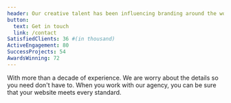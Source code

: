 ```yaml
---
header: Our creative talent has been influencing branding around the world for a long time
button:
  text: Get in touch
  link: /contact
SatisfiedClients: 36 #(in thousand)
ActiveEngagement: 80
SuccessProjects: 54
AwardsWinning: 72
---
```


With more than a decade of experience. We are worry about the details so you need don't have to. When you work with our agency, you can be sure that your website meets every standard.
